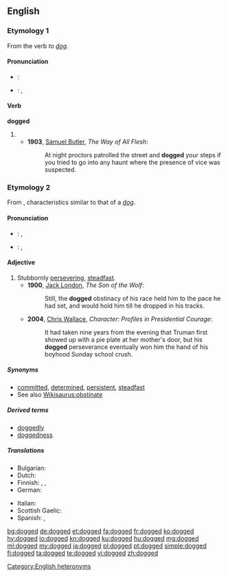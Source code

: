 ==English==

===Etymology 1===
From the verb ''to [[dog]]''.

====Pronunciation====
* {{a|RP}}: {{IPA|/dɒɡd/|lang=en}}
* {{a|US}}: {{enPR|dägd}}, {{IPA|/dɑɡd/|lang=en}}

====Verb====
'''dogged'''

# {{en-past of|dog}}
#* '''1903''', [[w:Samuel Butler|Samuel Butler]], ''The Way of All Flesh'':
#*: At night proctors patrolled the street and '''dogged''' your steps if you tried to go into any haunt where the presence of vice was suspected.

===Etymology 2===
From {{etyl|enm|en}}, characteristics similar to that of a ''[[dog]]''.

====Pronunciation====
* {{a|RP}}: {{enPR|dŏg'ĭd}}, {{IPA|/ˈdɒɡɪd/|lang=en}}
* {{a|US}}: {{enPR|däg'ĭd}}, {{IPA|/ˈdɑɡɪd/|lang=en}}

====Adjective====
{{en-adj}}

# Stubbornly [[persevere|persevering]], [[steadfast]].
#* '''1900''', [[w:Jack London|Jack London]], ''The Son of the Wolf'':
#*: Still, the '''dogged''' obstinacy of his race held him to the pace he had set, and would hold him till he dropped in his tracks.
#* '''2004''', [[w:Chris Wallace (journalist)|Chris Wallace]], ''Character: Profiles in Presidential Courage'':
#*: It had taken nine years from the evening that Truman first showed up with a pie plate at her mother's door, but his '''dogged''' perseverance eventually won him the hand of his boyhood Sunday school crush.

=====Synonyms=====
* [[committed]], [[determined]], [[persistent]], [[steadfast]]
* See also [[Wikisaurus:obstinate]]

=====Derived terms=====
* [[doggedly]] {{pos_adv}}
* [[doggedness]] {{pos_n}}

=====Translations=====
{{trans-top|stubbornly persevering, steadfast}}
* Bulgarian: {{t+|bg|твърдоглав|sc=Cyrl}}
* Dutch: {{t+|nl|hardnekkig}}
* Finnish: {{t+|fi|sinnikäs}}, {{t|fi|hellittämätön}}, {{t|fi|peräänantamaton}}
* German: {{t|de|hartknäckig}}
{{trans-mid}}
* Italian: {{t+|it|tenace}}
* Scottish Gaelic: {{t|gd|leanailteach}}
* Spanish: {{t+|es|aperrado}} {{qualifier|Chile}}, {{t|es|tenazmente, perseverante}}
{{trans-bottom}}

[[Category:English heteronyms]]

[[bg:dogged]]
[[de:dogged]]
[[et:dogged]]
[[fa:dogged]]
[[fr:dogged]]
[[ko:dogged]]
[[hy:dogged]]
[[io:dogged]]
[[kn:dogged]]
[[ku:dogged]]
[[hu:dogged]]
[[mg:dogged]]
[[ml:dogged]]
[[my:dogged]]
[[ja:dogged]]
[[pl:dogged]]
[[pt:dogged]]
[[simple:dogged]]
[[fi:dogged]]
[[ta:dogged]]
[[te:dogged]]
[[vi:dogged]]
[[zh:dogged]]